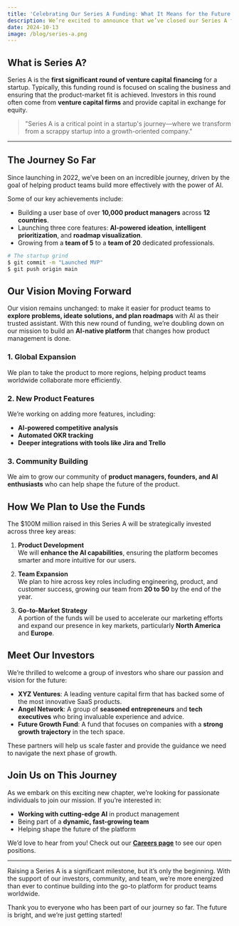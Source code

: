 ```yaml
---
title: 'Celebrating Our Series A Funding: What It Means for the Future'
description: We’re excited to announce that we’ve closed our Series A funding round, raising $100M to accelerate the growth of our product and expand our team. This milestone is a testament to our hard work, commitment, and the trust our investors have placed in us.
date: 2024-10-13
image: /blog/series-a.png
---
```


## What is Series A?

Series A is the **first significant round of venture capital financing** for a startup. Typically, this funding round is focused on scaling the business and ensuring that the product-market fit is achieved. Investors in this round often come from **venture capital firms** and provide capital in exchange for equity.

> "Series A is a critical point in a startup's journey—where we transform from a scrappy startup into a growth-oriented company."

---

## The Journey So Far

Since launching in 2022, we’ve been on an incredible journey, driven by the goal of helping product teams build more effectively with the power of AI.

Some of our key achievements include:

- Building a user base of over **10,000 product managers** across **12 countries**.
- Launching three core features: **AI-powered ideation**, **intelligent prioritization**, and **roadmap visualization**.
- Growing from a **team of 5** to a **team of 20** dedicated professionals.
  
```bash
# The startup grind
$ git commit -m "Launched MVP"
$ git push origin main
```

## Our Vision Moving Forward

Our vision remains unchanged: to make it easier for product teams to **explore problems, ideate solutions, and plan roadmaps** with AI as their trusted assistant. With this new round of funding, we’re doubling down on our mission to build an **AI-native platform** that changes how product management is done.

### 1. Global Expansion
We plan to take the product to more regions, helping product teams worldwide collaborate more efficiently.

### 2. New Product Features
We’re working on adding more features, including:

- **AI-powered competitive analysis**
- **Automated OKR tracking**
- **Deeper integrations with tools like Jira and Trello**

### 3. Community Building
We aim to grow our community of **product managers, founders, and AI enthusiasts** who can help shape the future of the product.

## How We Plan to Use the Funds

The $100M million raised in this Series A will be strategically invested across three key areas:

1. **Product Development**  
   We will **enhance the AI capabilities**, ensuring the platform becomes smarter and more intuitive for our users.

2. **Team Expansion**  
   We plan to hire across key roles including engineering, product, and customer success, growing our team from **20 to 50** by the end of the year.

3. **Go-to-Market Strategy**  
   A portion of the funds will be used to accelerate our marketing efforts and expand our presence in key markets, particularly **North America** and **Europe**.

## Meet Our Investors

We’re thrilled to welcome a group of investors who share our passion and vision for the future:

- **XYZ Ventures**: A leading venture capital firm that has backed some of the most innovative SaaS products.
- **Angel Network**: A group of **seasoned entrepreneurs** and **tech executives** who bring invaluable experience and advice.
- **Future Growth Fund**: A fund that focuses on companies with a **strong growth trajectory** in the tech space.

These partners will help us scale faster and provide the guidance we need to navigate the next phase of growth.

## Join Us on This Journey

As we embark on this exciting new chapter, we’re looking for passionate individuals to join our mission. If you’re interested in:

- **Working with cutting-edge AI** in product management
- Being part of a **dynamic, fast-growing team**
- Helping shape the future of the platform

We’d love to hear from you! Check out our **[Careers page](#)** to see our open positions.

---

Raising a Series A is a significant milestone, but it’s only the beginning. With the support of our investors, community, and team, we’re more energized than ever to continue building into the go-to platform for product teams worldwide.

Thank you to everyone who has been part of our journey so far. The future is bright, and we’re just getting started!

